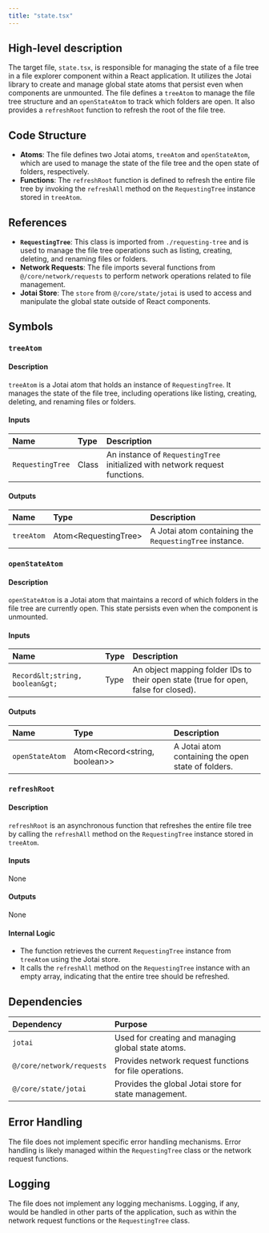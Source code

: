 ```yaml
---
title: "state.tsx"
---
```


## High-level description

The target file, `state.tsx`, is responsible for managing the state of a file tree in a file explorer component within a React application. It utilizes the Jotai library to create and manage global state atoms that persist even when components are unmounted. The file defines a `treeAtom` to manage the file tree structure and an `openStateAtom` to track which folders are open. It also provides a `refreshRoot` function to refresh the root of the file tree.

## Code Structure

- **Atoms**: The file defines two Jotai atoms, `treeAtom` and `openStateAtom`, which are used to manage the state of the file tree and the open state of folders, respectively.
- **Functions**: The `refreshRoot` function is defined to refresh the entire file tree by invoking the `refreshAll` method on the `RequestingTree` instance stored in `treeAtom`.

## References

- **`RequestingTree`**: This class is imported from `./requesting-tree` and is used to manage the file tree operations such as listing, creating, deleting, and renaming files or folders.
- **Network Requests**: The file imports several functions from `@/core/network/requests` to perform network operations related to file management.
- **Jotai Store**: The `store` from `@/core/state/jotai` is used to access and manipulate the global state outside of React components.

## Symbols

### `treeAtom`
#### Description
`treeAtom` is a Jotai atom that holds an instance of `RequestingTree`. It manages the state of the file tree, including operations like listing, creating, deleting, and renaming files or folders.

#### Inputs
| Name | Type | Description |
|:-----|:-----|:------------|
| `RequestingTree` | Class | An instance of `RequestingTree` initialized with network request functions. |

#### Outputs
| Name | Type | Description |
|:-----|:-----|:------------|
| `treeAtom` | Atom&lt;RequestingTree&gt; | A Jotai atom containing the `RequestingTree` instance. |

### `openStateAtom`
#### Description
`openStateAtom` is a Jotai atom that maintains a record of which folders in the file tree are currently open. This state persists even when the component is unmounted.

#### Inputs
| Name | Type | Description |
|:-----|:-----|:------------|
| `Record&lt;string, boolean&gt;` | Type | An object mapping folder IDs to their open state (true for open, false for closed). |

#### Outputs
| Name | Type | Description |
|:-----|:-----|:------------|
| `openStateAtom` | Atom&lt;Record&lt;string, boolean&gt;&gt; | A Jotai atom containing the open state of folders. |

### `refreshRoot`
#### Description
`refreshRoot` is an asynchronous function that refreshes the entire file tree by calling the `refreshAll` method on the `RequestingTree` instance stored in `treeAtom`.

#### Inputs
None

#### Outputs
None

#### Internal Logic
- The function retrieves the current `RequestingTree` instance from `treeAtom` using the Jotai store.
- It calls the `refreshAll` method on the `RequestingTree` instance with an empty array, indicating that the entire tree should be refreshed.

## Dependencies

| Dependency | Purpose |
|:-----------|:--------|
| `jotai` | Used for creating and managing global state atoms. |
| `@/core/network/requests` | Provides network request functions for file operations. |
| `@/core/state/jotai` | Provides the global Jotai store for state management. |

## Error Handling
The file does not implement specific error handling mechanisms. Error handling is likely managed within the `RequestingTree` class or the network request functions.

## Logging
The file does not implement any logging mechanisms. Logging, if any, would be handled in other parts of the application, such as within the network request functions or the `RequestingTree` class.